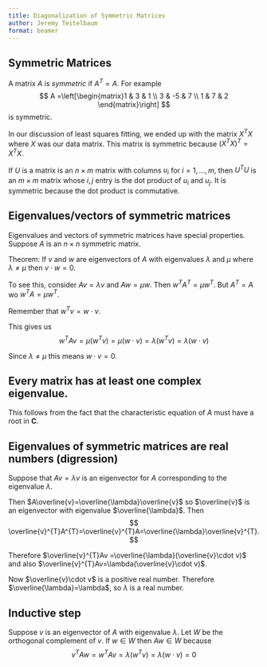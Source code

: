 ```yaml
---
title: Diagonalization of Symmetric Matrices
author: Jeremy Teitelbaum
format: beamer
---
```


## Symmetric Matrices

A matrix $A$ is *symmetric* if $A^{T}=A$.  For example
$$
A =\left[\begin{matrix}1 & 3 & 1 \\ 3 & -5 & 7 \\ 1 & 7 & 2 \end{matrix}\right]
$$
is symmetric.

In our discussion of least squares fitting, we ended up with  the matrix $X^{T}X$ 
where $X$ was our data matrix.  This matrix is symmetric because $(X^{T}X)^{T}=X^{T}X$.

If $U$ is a matrix is an $n\times m$ matrix with columns $u_{i}$ for $i=1,\ldots,m$, then $U^{T}U$ is an $m\times m$ matrix whose $i,j$ entry is the dot product of $u_i$ and $u_j$.  It is symmetric because the dot product is commutative.

## Eigenvalues/vectors of symmetric matrices

Eigenvalues and vectors of symmetric matrices have special properties.
Suppose $A$ is an $n\times n$ symmetric matrix.

Theorem: If $v$ and $w$ are eigenvectors of $A$ with eigenvalues $\lambda$ and $\mu$ where $\lambda\not=\mu$ then $v\cdot w=0$. 

To see this, consider $Av=\lambda v$ and $Aw=\mu w$.  Then $w^{T}A^{T}=\mu w^{T}$.
But $A^{T}=A$ wo $w^{T}A=\mu w^{T}$.  

Remember that $w^{T}v=w\cdot v$. 

This gives us
$$
w^{T}Av=\mu(w^{T}v) = \mu(w\cdot v) = \lambda(w^{T}v)=\lambda(w\cdot v)
$$

Since $\lambda\not=\mu$ this means $w\cdot v=0$. 

## Every matrix has at least one complex eigenvalue.

This follows from the fact that the characteristic equation of $A$ must have a root in $\mathbf{C}$. 

## Eigenvalues of symmetric matrices are real numbers (digression)

Suppose that $Av=\lambda v$ is an eigenvector for $A$ corresponding to the eigenvalue $\lambda$.  

Then $A\overline{v}=\overline{\lambda}\overline{v}$ so $\overline{v}$ is an eigenvector with eigenvalue $\overline{\lambda}$.  Then
$$
\overline{v}^{T}A^{T}=\overline{v}^{T}A=\overline{\lambda}\overline{v}^{T}.
$$

Therefore $\overline{v}^{T}Av =\overline{\lambda}(\overline{v}\cdot v)$
and also $\overline{v}^{T}Av=\lambda(\overline{v}\cdot v)$.

Now $\overline{v}\cdot v$ is a positive real number. Therefore $\overline{\lambda}=\lambda$, so $\lambda$ is a real number.

## Inductive step

Suppose $v$ is an eigenvector of $A$ with eigenvalue $\lambda$.  Let $W$ be the 
orthogonal complement of $v$.  If $w\in W$ then $Aw\in W$ because
$$
v^{T}Aw = w^{T}Av=\lambda(w^{T}v) = \lambda(w\cdot v)=0
$$

